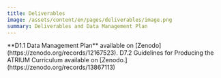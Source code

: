 ```yaml
---
title: Deliverables
image: /assets/content/en/pages/deliverables/image.png
summary: Deliverables and Data Management Plan
---
```

<Thumbnail src="/assets/content/en/pages/deliverables/atrium.jpg">
  **D1.1 Data Management Plan** available on [Zenodo](https://zenodo.org/records/12167523).

  <Thumbnail src="/assets/content/en/pages/deliverables/d7.2-curriculum.png">
    D7.2 Guidelines for Producing the ATRIUM Curriculum available on [Zenodo.](https://zenodo.org/records/13867113)
  </Thumbnail>
</Thumbnail>
